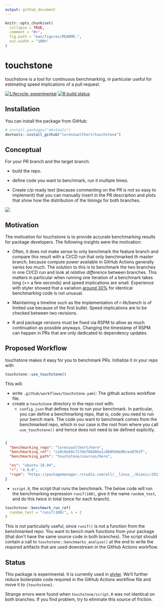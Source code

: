 ```yaml
---
output: github_document
---
```



```r
knitr::opts_chunk$set(
  collapse = TRUE,
  comment = "#>",
  fig.path = "man/figures/README-",
  out.width = "100%"
)
```

# touchstone

touchstone is a tool for continuous benchmarking, in particular useful for 
estimating speed implications of a pull request.

<!-- badges: start -->
[![Lifecycle: experimental](https://img.shields.io/badge/lifecycle-experimental-orange.svg)](https://www.tidyverse.org/lifecycle/#experimental)
[![R build
status](https://github.com/lorenzwalthert/touchstone/workflows/R-CMD-check/badge.svg)](https://github.com/lorenzwalthert/touchstone/actions)
<!-- badges: end -->

## Installation

You can install the package from GitHub:

``` r
# install.packages("devtools")
devtools::install_github("lorenzwalthert/touchstone")
```

## Conceptual 

For your PR branch and the target branch: 

* build the repo.

* define code you want to benchmark, run it multiple times.

* Create c/p ready text (because commenting on the PR is not so easy to 
  implement) that you can manually insert in the PR description and plots that
  show how the distribution of the timings for both branches.
  
![](man/figures/screenshot-pr-comment.png)



## Motivation

The motivation for touchstone is to provide accurate benchmarking results for
package developers. The following insights were the motivation:

* Often, it does not make sense to only benchmark the feature branch and compare
  this result with a CI/CD run that only benchmarked th master branch, because
  compute power available in GitHub Actions generally varies too much. The
  solution to this is to benchmark the two branches in one CI/CD run and look at
  *relative difference* between branches. This matters in particular when
  running one iteration of a benchmark takes long (>> a few seconds) and speed
  implications are small. Experience with styler showed that a variation [around
  30%](https://github.com/r-lib/styler/pull/679) for identical benchmarking code
  is not unusual.

* Maintaining a timeline such as the implementation of r-lib/bench is of limited
  use because of the first bullet. Speed implications are to be checked between
  two revisions.

* R and package versions must be fixed via RSPM to allow as much continuation as
  possible anyways. Changing the timestamp of RSPM can happen in PRs that are
  only dedicated to dependency updates.

## Proposed Workflow

touchstone makes it easy for you to benchmark PRs. Initialize it in your repo
with

```r
touchstone::use_touchstone()
```

This will: 

* write `.github/workflows/touchstone.yaml`: The github actions workflow file.
* create a `touchstone` directory in the repo root with:
  * `config.json` that defines how to run your benchmark. In particular, you
    can define a benchmarking repo, that is, code you need to run your bench 
    mark. The code you want to benchmark comes from the benchmarked repo, which 
    in our case is the root from where you call `use_touchstone()` and hence 
    does not need to be defined explicitly.

```json

{
  "benchmarking_repo": "lorenzwalthert/here",
  "benchmarking_ref": "ca9c8e69c727def88d8ba1c8b85b0e0bcea87b3f",
  "benchmarking_path": "touchstone/sources/here",

  "os": "ubuntu-18.04",
  "r": "4.0.0",
  "rspm": "https://packagemanager.rstudio.com/all/__linux__/bionic/291"
}

```
  * `script.R`, the script that runs the benchmark. The below
  code will run the benchmarking expression `runif(100)`, give it the name
  `random_test`, and do this twice in total (once for each branch).
  
```r
touchstone::benchmark_run_ref(
  random_test = "runif(100)", n = 2
)
```

This is not particularly useful, since `runif()` is not a function from the
benchmarked repo. You want to bench mark functions from your package (that don't
have the same source code in both branches). The script should contain a call to
`touchstone::benchmarks_analyse()` at the end to write the required artifacts
that are used downstream in the GitHub Actions workflow.



## Status

This package is experimental. It is currently used in [styler](https://github.com/r-lib/styler/blob/master/.github/workflows/benchmarking.yaml). We'll further reduce boilerplate code required in the GitHub Actions workflow 
file and move it to `{touchstone}`.

Strange errors were found when `touchstone/script.R` was not identical on both 
branches. If you find problem, try to eliminate this source of friction.
